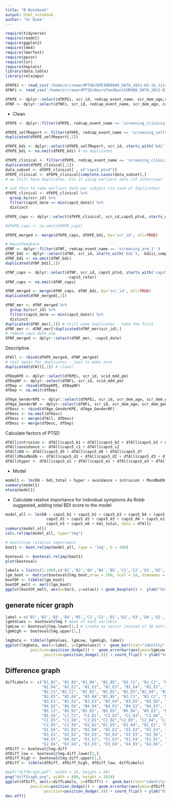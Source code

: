 ```yaml
---
title: "R Notebook"
output: html_notebook
author: "Or Duek"
---
```


```r
require(tidyverse)
require(readxl)
require(ggplot2)
require(lme4)
require(lmerTest)
require(ppcor)
require(lsr)
require(heplots)
library(data.table)
library(relaimpo)
```

```r
dfKPEi <- read_csv('/home/or/rewardPTSD/KPEIHR0009_DATA_2021-03-16_1114.csv')
dfNFi <- read_csv('/home/or/rewardPTSD/NeurofeedbackIHR008_DATA_2021-03-16_1113.csv')
```

```r
dfKPE <- dplyr::select(dfKPEi, scr_id, redcap_event_name, scr_dem_age,caps5_ptsd,  starts_with('bdi'),starts_with('caps5'))
dfNF <- dplyr::select(dfNFi, scr_id, redcap_event_name, scr_dem_age, caps5_ptsd,starts_with('bdi'),starts_with('caps5'))
```

- Clean

```r
dfKPE <- dplyr::filter(dfKPE, redcap_event_name == 'screening_clinicia_arm_1' | redcap_event_name == 'screening_selfrepo_arm_1')

dfKPE_selfReport <- filter(dfKPE, redcap_event_name == 'screening_selfrepo_arm_1')
duplicated(dfKPE_selfReport[,1])

dfKPE_bdi <- dplyr::select(dfKPE_selfReport, scr_id, starts_with('bdi'), -bdiii_complete)
dfKPE_bdi <- na.omit(dfKPE_bdi) # no duplicates

dfKPE_clinical <- filter(dfKPE, redcap_event_name == 'screening_clinicia_arm_1')
duplicated(dfKPE_clinical[,1])
data_subset <- dfKPE_clinical[ , c("caps5_ptsd")]   
dfKPE_clinical <- dfKPE_clinical[complete.cases(data_subset),]
# we still have duplicates. Fix it using earliest date (of interview)

# use this to take earliest date per subject (in case of duplicates)
dfKPE_clinical <- dfKPE_clinical %>% 
  group_by(scr_id) %>% 
  filter(caps5_date == min(caps5_date)) %>% 
  distinct

dfKPE_caps <- dplyr::select(dfKPE_clinical, scr_id,caps5_ptsd, starts_with('caps5'), -caps5_complete, -caps5_date,-caps5_rater)

#dfKPE_caps <- na.omit(dfKPE_caps)

dfKPE_merged <- merge(dfKPE_caps, dfKPE_bdi, by='scr_id', all=TRUE)
```

```r
# Neurofeedback
dfNF <- dplyr::filter(dfNF, redcap_event_name == 'screening_arm_1' )
dfNF_bdi <- dplyr::select(dfNF, scr_id, starts_with('bdi'), -bdiii_complete)
dfNF_bdi <- na.omit(dfNF_bdi)
duplicated(dfNF_bdi[,1])

dfNF_caps <- dplyr::select(dfNF, scr_id, caps5_ptsd, starts_with('caps5'), -caps5_complete, 
                           -caps5_rater)
dfNF_caps <- na.omit(dfNF_caps)

dfNF_merged <- merge(dfNF_caps, dfNF_bdi, by='scr_id', all=TRUE)
duplicated(dfNF_merged[,1])

dfNF_mer <- dfNF_merged %>% 
  group_by(scr_id) %>% 
  filter(caps5_date == min(caps5_date)) %>% 
  distinct
duplicated(dfNF_mer[,1]) # still some duplicates - take the first
dfNF_mer <- dfNF_mer[!duplicated(dfNF_mer$scr_id),] 
# remove caps date now
dfNF_merged <- dplyr::select(dfNF_mer, -caps5_date)


```

Descriptive

```r
dfAll <- rbind(dfKPE_merged, dfNF_merged)
# test again for duplicates - just to make sure
duplicated(dfAll[,1]) # clean!

dfDepKPE <- dplyr::select(dfKPEi, scr_id, scid_mdd_pm)
dfDepNF <- dplyr::select(dfNFi, scr_id, scid_mdd_pm)
dfDep <- rbind(dfDepKPE, dfDepNF)
dfDep <- na.omit(dfDep)

dfAge_GenderKPE <- dplyr::select(dfKPEi, scr_id, scr_dem_age, scr_dem_gender)
dfAge_GenderNF <- dplyr::select(dfNFi, scr_id, scr_dem_age, scr_dem_gender)
dfDesc <- rbind(dfAge_GenderKPE, dfAge_GenderNF)
dfDesc <- na.omit(dfDesc)
dfDesc <- merge(dfAll, dfDesc)
dfDesc <- merge(dfDesc, dfDep)

```

Calculate factors of PTSD 

```r
dfAll$intrusion <- dfAll$caps5_b1 + dfAll$caps5_b2 + dfAll$caps5_b3 + dfAll$caps5_b4 + dfAll$caps5_b5
dfAll$avoidance <- dfAll$caps5_c1 + dfAll$caps5_c2
dfAll$EN <- dfAll$caps5_d5 + dfAll$caps5_d6 + dfAll$caps5_d7
dfAll$MoodNoEN <- dfAll$caps5_d1 + dfAll$caps5_d2 + dfAll$caps5_d3 + dfAll$caps5_d4
dfAll$hyper <- dfAll$caps5_e1 + dfAll$caps5_e2 + dfAll$caps5_e3 + dfAll$caps5_e4 + dfAll$caps5_e5 + dfAll$caps5_e6
```

- Model

```r
model1 <- lm(EN ~ bdi_total + hyper + avoidance + intrusion + MoodNoEN, data=dfAll)
summary(model1)
etasq(model1)
```

- Calculate relative importance for individual symptoms 
As Robb suggested, adding total BDI score to the model

```r
model_all <- lm(EN ~ caps5_b1 + caps5_b2 + caps5_b3 + caps5_b4 + caps5_b5 + caps5_c1 + caps5_c2 + 
                  caps5_d1 + caps5_d2 + caps5_d3 + caps5_d4 + caps5_e1 + caps5_e2 + caps5_e3 + caps5_e4 + 
                  caps5_e5 + caps5_e6 + bdi_total, data = dfAll)
summary(model_all)
calc.relimp(model_all, type="lmg")
```

```r
# bootstrap relative importance
boot1 <- boot.relimp(model_all, type = 'lmg', b = 100)

booteval <- booteval.relimp(boot1)
plot(booteval)
```

```r
labels = list(c(1:100),c('B1','B2','B3','B4','B5','C1','C2','D1','D2','D3','D4','E1','E2','E3','E4','E5',  'E6', 'BDI'))
lgm_boot <- matrix(booteval@lmg.boot,nrow = 100, ncol = 18, dimnames = labels)
bootDF <- tibble(lgm_boot)
bootDF_melt <- melt(lgm_boot)
ggplot(bootDF_melt, aes(x=Var2, y=value)) + geom_boxplot() +  ylab("Values [LMG]") + xlab('PTSD Symptom')+ theme_minimal() + coord_flip()
```
## generate nicer graph

```r
label = c('B1','B2','B3','B4','B5','C1','C2','D1','D2','D3','D4','E1','E2','E3','E4','E5','E6', 'BDI')
lgmValues <- booteval@lmg # mean of each variable
lgmLow <- booteval@lmg.lower[1,] # create as vector instead of 1D matrix
lgmHigh <- booteval@lmg.upper[1,]

lmgData <- tibble(lgmValues, lgmLow, lgmHigh, label)
ggplot(lmgData, aes(x=label, y=lgmValues)) +  geom_bar(stat="identity", fill='lightblue',
           position=position_dodge()) +  geom_errorbar(aes(ymin=lgmLow, ymax=lgmHigh), width=.2,
                 position=position_dodge(.9)) + coord_flip() + ylab("Values [LMG]") + xlab('PTSD Symptom')  +theme_minimal()
```

## Difference graph

```r

diffLabels <- c("B1_B2", "B1_B3","B1_B4", "B1_B5", "B1_C1", "B1_C2", "B1_D1", "B1_D2", "B1_D3",
                "B1_D4", "B1_E1", "B1_E2", "B1_E3", "B1_E4", "B1_E5", "B1_E6", "B2_B3","B2_B4","B2_B5",
                "B2_C1","B2_C2", "B2_D1", "B2_D2", "B2_D3","B2_D4", "B2_E1", "B2_E2", "B2_E3", "B2_E4", 
                "B2_E5", "B2_E6", "B3_B4","B3_B5", "B3_C1", "B3_C2", "B3_D1", "B3_D2", "B3_D3", "B3_D4",
                "B3_E1", "B3_E2", "B3_E3", "B3_E4", "B3_E5", "B3_E6", "B4_B5", "B4_C1", "B4_C2", "B4_D1",
                "B4_D2", "B4_D3", "B4_D4", "B4_E1", "B4_E2", "B4_E3", "B4_E4", "B4_E5", "B4_E6", "B5_C1",
                "B5_C2", "B5_D1","B5_D2", "B5_D3", "B5_D4", "B5_E1", "B5_E2", "B5_E3", "B5_E4", "B5_E5",
                "B5_E6", "C1_C2", "C1_D1", "C1_D2", "C1_D3", "C1_D4", "C1_E1", "C1_E2", "C1_E3", "C1_E4",
                "C1_E5", "C1_E6", "C2_D1","C2_D2","C2_D3", "C2_D4", "C2_E1", "C2_E2", "C2_E3", "C2_E4", 
                "C2_E5", "C2_E6", "D1_D2","D1_D3", "D1_D4", "D1_E1", "D1_E2", "D1_E3", "D1_E4", "D1_E5",
                "D1_E6", "D2_D3", "D2_D4", "D2_E1", "D2_E2", "D2_E3", "D2_E4", "D2_E5", "D2_E6", "D3_D4",
                "D3_E1", "D3_E2", "D3_E3", "D3_E4", "D3_E5", "D3_E6", "D4_E1", "D4_E2", "D4_E3", "D4_E4",
                "D4_E5", "D4_E6", "E1_E2", "E1_E3", "E1_E4", "E1_E5", "E1_E6", "E2_E3", "E2_E4","E2_E5",
                "E2_E6", "E3_E4", "E3_E5", "E3_E6", "E4_E5", "E4_E6", "E5_E6")
dfDiff <- booteval@lmg.diff
dfDiff_low <- booteval@lmg.diff.lower[1,]
dfDiff_high <- booteval@lmg.diff.upper[1,]
dfDiff <- tibble(dfDiff, dfDiff_high, dfDiff_low, diffLabels)

#pdf("diffGraph.pdf", width = 10, height = 20)
png("diffGraph.png", width = 800, height = 1024)
ggplot(dfDiff, aes(x=diffLabels, y=dfDiff)) +  geom_bar(stat="identity",
           position=position_dodge()) +  geom_errorbar(aes(ymin=dfDiff_low, ymax=dfDiff_high), width=.2,
                 position=position_dodge(.9)) + coord_flip() + ylab("Difference in Values [LMG]") + xlab('PTSD Symptom pair')  +theme_minimal()
dev.off()
```

